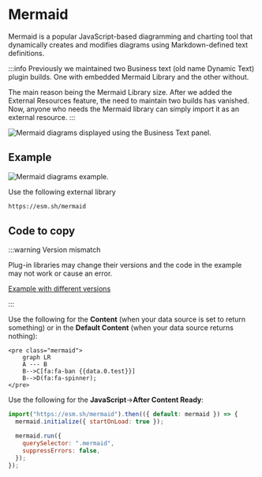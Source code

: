 
# Mermaid

Mermaid is a popular JavaScript-based diagramming and charting tool that dynamically creates and modifies diagrams using Markdown-defined text definitions.

:::info
Previously we maintained two Business text (old name Dynamic Text) plugin builds. One with embedded Mermaid Library and the other without.

The main reason being the Mermaid Library size. After we added the External Resources feature, the need to maintain two builds has vanished. Now, anyone who needs the Mermaid library can simply import it as an external resource.
:::

<Image
  title="Mermaid diagrams displayed using the Business Text panel."
  src="/img/plugins/business-text/diagram.png"
/>

## Example

<Image
  title="Mermaid diagrams example."
  src="/img/plugins/business-text/mer.png"
/>

Use the following external library

```md
https://esm.sh/mermaid
```

## Code to copy

:::warning Version mismatch

Plug-in libraries may change their versions and the code in the example may not work or cause an error.

[Example with different versions](/plugins/business-text/external/#example-with-different-versions)

:::

Use the following for the **Content** (when your data source is set to return something) or in the **Default Content** (when your data source returns nothing):

```diagram
<pre class="mermaid">
    graph LR
    A --- B
    B-->C[fa:fa-ban {{data.0.test}}]
    B-->D(fa:fa-spinner);
</pre>
```

Use the following for the **JavaScript**->**After Content Ready**:

```js
import("https://esm.sh/mermaid").then(({ default: mermaid }) => {
  mermaid.initialize({ startOnLoad: true });

  mermaid.run({
    querySelector: ".mermaid",
    suppressErrors: false,
  });
});
```

